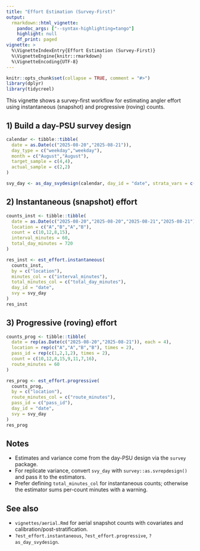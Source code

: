 ```yaml
---
title: "Effort Estimation (Survey-First)"
output:
  rmarkdown::html_vignette:
    pandoc_args: ["--syntax-highlighting=tango"]
    highlight: null
    df_print: paged
vignette: >
  %\VignetteIndexEntry{Effort Estimation (Survey-First)}
  %\VignetteEngine{knitr::rmarkdown}
  %\VignetteEncoding{UTF-8}
---
```


```r
knitr::opts_chunk$set(collapse = TRUE, comment = "#>")
library(dplyr)
library(tidycreel)
```

This vignette shows a survey-first workflow for estimating angler effort using instantaneous (snapshot) and progressive (roving) counts.

## 1) Build a day-PSU survey design

```r
calendar <- tibble::tibble(
  date = as.Date(c("2025-08-20","2025-08-21")),
  day_type = c("weekday","weekday"),
  month = c("August","August"),
  target_sample = c(4,4),
  actual_sample = c(2,2)
)

svy_day <- as_day_svydesign(calendar, day_id = "date", strata_vars = c("day_type","month"))
```

## 2) Instantaneous (snapshot) effort

```r
counts_inst <- tibble::tibble(
  date = as.Date(c("2025-08-20","2025-08-20","2025-08-21","2025-08-21")),
  location = c("A","B","A","B"),
  count = c(10,12,8,15),
  interval_minutes = 60,
  total_day_minutes = 720
)

res_inst <- est_effort.instantaneous(
  counts_inst,
  by = c("location"),
  minutes_col = c("interval_minutes"),
  total_minutes_col = c("total_day_minutes"),
  day_id = "date",
  svy = svy_day
)
res_inst
```

## 3) Progressive (roving) effort

```r
counts_prog <- tibble::tibble(
  date = rep(as.Date(c("2025-08-20","2025-08-21")), each = 4),
  location = rep(c("A","A","B","B"), times = 2),
  pass_id = rep(c(1,2,1,2), times = 2),
  count = c(10,12,8,15,9,11,7,16),
  route_minutes = 60
)

res_prog <- est_effort.progressive(
  counts_prog,
  by = c("location"),
  route_minutes_col = c("route_minutes"),
  pass_id = c("pass_id"),
  day_id = "date",
  svy = svy_day
)
res_prog
```

## Notes

- Estimates and variance come from the day-PSU design via the `survey` package.
- For replicate variance, convert `svy_day` with `survey::as.svrepdesign()` and pass it to the estimators.
- Prefer defining `total_minutes_col` for instantaneous counts; otherwise the estimator sums per-count minutes with a warning.

## See also

- `vignettes/aerial.Rmd` for aerial snapshot counts with covariates and calibration/post-stratification.
- `?est_effort.instantaneous`, `?est_effort.progressive`, `?as_day_svydesign`.
